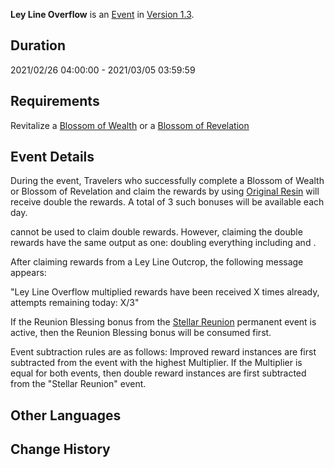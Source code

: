 {{Event
|name              = Ley Line Overflow 2021-02-26
|image             = Ley Line Overflow.png
|type              = In-Game
|time_known        = yes
|time_start        = 2021-02-26 04:00:00
|time_end          = 2021-03-05 03:59:59
|link              = https://genshin.hoyoverse.com/en/news/detail/8802
}}
{{Description|The flow of experience and gold within the ley lines has been notable of late...<br />Use the power of Original Resin to make Blossoms of Wealth and Blossoms of Revelation bloom brilliantly, and bring forth shining [[Mora]] and forerunners' experiences into the world.}}
'''Ley Line Overflow''' is an [[Event]] in [[Version 1.3]].

==Duration==
2021/02/26 04:00:00 - 2021/03/05 03:59:59

==Requirements==
Revitalize a [[Blossom of Wealth]] or a [[Blossom of Revelation]]

==Event Details==
During the event, Travelers who successfully complete a Blossom of Wealth or Blossom of Revelation and claim the rewards by using [[Original Resin]] will receive double the rewards. A total of 3 such bonuses will be available each day.

{{Item|Condensed Resin|30}} cannot be used to claim double rewards. However, claiming the double rewards have the same output as one: doubling everything including {{Item|Companionship EXP|30}} and {{Item|Adventure EXP|30}}.

After claiming rewards from a Ley Line Outcrop, the following message appears:

"Ley Line Overflow multiplied rewards have been received X times already, attempts remaining today: X/3"

If the Reunion Blessing bonus from the [[Stellar Reunion]] permanent event is active, then the Reunion Blessing bonus will be consumed first.

Event subtraction rules are as follows: Improved reward instances are first subtracted from the event with the highest Multiplier. If the Multiplier is equal for both events, then double reward instances are first subtracted  from the "Stellar Reunion" event.

==Other Languages==
{{Transclude|Ley Line Overflow|Other Languages}}

==Change History==
{{Change History|1.3}}